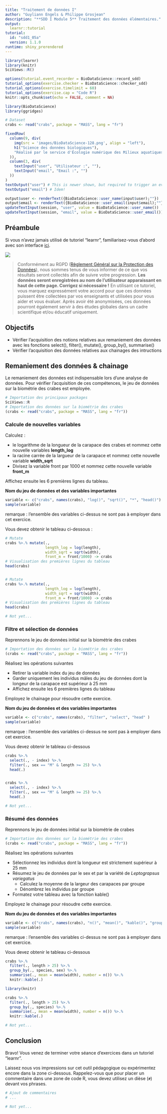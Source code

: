 ```yaml
---
title: "Traitement de données I"
author: "Guyliann Engels & Philippe Grosjean"
description: "**SDD I Module 5** Traitement des données élémentaires."
output:
  learnr::tutorial
tutorial:
  id: "sdd1_05a"
  version: 1.1.0
runtime: shiny_prerendered
---
```


```r
library(learnr)
library(knitr)
SciViews::R()

options(tutorial.event_recorder = BioDataScience::record_sdd)
tutorial_options(exercise.checker = BioDataScience::checker_sdd)
tutorial_options(exercise.timelimit = 60)
tutorial_options(exercise.cap = "Code R")
knitr::opts_chunk$set(echo = FALSE, comment = NA)

library(BioDataScience)
library(ggridges)

# Dataset
crabs <- read("crabs", package = "MASS", lang = "fr")
```

```r
fixedRow(
  column(9, div(
    img(src = 'images/BioDataScience-128.png', align = "left"),
    h1("Science des données biologiques"),
    "Réalisé par le service d'Écologie numérique des Milieux aquatiques, Université de Mons (Belgique)"
  )),
  column(3, div(
    textInput("user", "Utilisateur :", ""),
    textInput("email", "Email :", "")
  ))
)
textOutput("user") # This is newer shown, but required to trigger an event!
textOutput("email") # Idem!
```

```r
output$user <- renderText({BioDataScience::user_name(input$user);""})
output$email <- renderText({BioDataScience::user_email(input$email);""})
updateTextInput(session, "user", value = BioDataScience::user_name())
updateTextInput(session, "email", value = BioDataScience::user_email())
```


## Préambule

Si vous n'avez jamais utilisé de tutoriel "learnr", familiarisez-vous d'abord avec son interface [ici](http://biodatascience-course.sciviews.org/sdd-umons/learnr.html).

![](images/attention.jpg)

> Conformément au RGPD ([Règlement Général sur la Protection des Données](https://ec.europa.eu/info/law/law-topic/data-protection/reform/rules-business-and-organisations/principles-gdpr_fr)), nous sommes tenus de vous informer de ce que vos résultats seront collectés afin de suivre votre progression. **Les données seront enregistrées au nom de l'utilisateur apparaissant en haut de cette page. Corrigez si nécessaire !** En utilisant ce tutoriel, vous marquez expressément votre accord pour que ces données puissent être collectées par vos enseignants et utilisées pour vous aider et vous évaluer. Après avoir été anonymisées, ces données pourront également servir à des études globales dans un cadre scientifique et/ou éducatif uniquement.


## Objectifs

- Vérifier l'acquisition des notions relatives aux remaniement des données avec les fonctions select(), filter(), mutate(), group_by(), summarise()
- Vérifier l'acquisition des données relatives aux chainages des intructions


## Remaniement des données & chainage 

Le remaniement des données est indispensable lors d'une analyse de données. Pour vérifier l'acquisition de ces compétences, le jeu de données sur la biométrie des crabes est employée.

```r
# Importation des principaux packages 
SciViews::R
# Importation des données sur la biométrie des crabes
(crabs <- read("crabs", package = "MASS", lang = "fr"))
```

### Calcule de nouvelles variables

Calculez : 

- le logarithme de la longueur de la carapace des crabes et nommez cette nouvelle variables **length_log**
- la racine carrée de la largueur de la carapace et nommez cette nouvelle variable **width_sqrt**
- Divisez la variable front par 1000 et nommez cette nouvelle variable **front_m**

Affichez ensuite les 6 premières lignes du tableau.

**Nom du jeu de données et des variables importantes** 

```r
variable <- c("crabs", names(crabs), "log()", "sqrt()", "*", "head()")
sample(variable)
```

remarque : l'ensemble des variables ci-dessus ne sont pas à employer dans cet exercice.

Vous devez obtenir le tableau ci-dessous : 

```r
# Mutate
crabs %>.% mutate(., 
                  length_log = log(length),
                  width_sqrt = sqrt(width),
                  front_m = front/1000) -> crabs
# Visualisation des premières lignes du tableau 
head(crabs)
```

```r

```

```r
# Mutate
crabs %>.% mutate(., 
                  length_log = log(length),
                  width_sqrt = sqrt(width),
                  front_m = front/1000) -> crabs
# Visualisation des premières lignes du tableau 
head(crabs)
```

```r
# Not yet...
```

### Filtre et sélection de données

Reprennons le jeu de données initial sur la biométrie des crabes

```r
# Importation des données sur la biométrie des crabes
(crabs <- read("crabs", package = "MASS", lang = "fr"))
```

Réalisez les opérations suivantes

- Retirer la variable index du jeu de données
- Garder uniquement les individus mâles du jeu de données dont la longeur de la carapace est supérieur à 25 mm
- Affichez ensuite les 6 premières lignes du tableau

Employez le chainage pour résoudre cette exercice.

**Nom du jeu de données et des variables importantes** 

```r
variable <- c("crabs", names(crabs), "filter", "select", "head" )
sample(variable)
```

remarque : l'ensemble des variables ci-dessus ne sont pas à employer dans cet exercice.

Vous devez obtenir le tableau ci-dessous

```r
crabs %>.%
  select(., - index) %>.%
  filter(., sex == "M" & length >= 25) %>.%
  head(.)
```


```r

```

```r
crabs %>.%
  select(., - index) %>.%
  filter(., sex == "M" & length >= 25) %>.%
  head(.)
```

```r
# Not yet...
```

### Résumé des données

Reprennons le jeu de données initial sur la biométrie de crabes

```r
# Importation des données sur la biométrie des crabes
(crabs <- read("crabs", package = "MASS", lang = "fr"))
```

Réalisez les opérations suivantes

- Sélectionnez les individus dont la longueur est strictement supérieur à 25 mm
- Résumez le jeu de données par le sex et par la variété de *Leptograpsus variegatus*
    + Calculez la moyenne de la largeur des carapaces par groupe
    + Dénombrez les individus par groupe
- Formatez votre tableau avec la fonction kable()

Employez le chainage pour résoudre cette exercice.

**Nom du jeu de données et des variables importantes** 

```r
variable <- c("crabs", names(crabs), "n()", "mean()", "kable()", "group_by()", "filter()" )
sample(variable)
```

remarque : l'ensemble des variables ci-dessus ne sont pas à employer dans cet exercice.

Vous devez obtenir le tableau ci-dessous

```r
crabs %>.%
  filter(., length > 25) %>.%
  group_by(., species, sex) %>.%
  summarise(., mean = mean(width), number = n()) %>.%
  knitr::kable(.)
```

```r
library(knitr)

```

```r
crabs %>.%
  filter(., length > 25) %>.%
  group_by(., species) %>.%
  summarise(., mean = mean(width), number = n()) %>.%
  knitr::kable(.)
```

```r
# Not yet...
```

## Conclusion

Bravo! Vous venez de terminer votre séance d'exercices dans un tutoriel "learnr". 

Laissez nous vos impressions sur cet outil pédagogique ou expérimentez encore dans la zone ci-dessous. Rappelez-vous que pour placer un commentaire dans une zone de code R, vous devez utilisez un dièse (`#`) devant vos phrases.

```r
# Ajout de commentaires 
# ...
```

```r
# Not yet...
```

